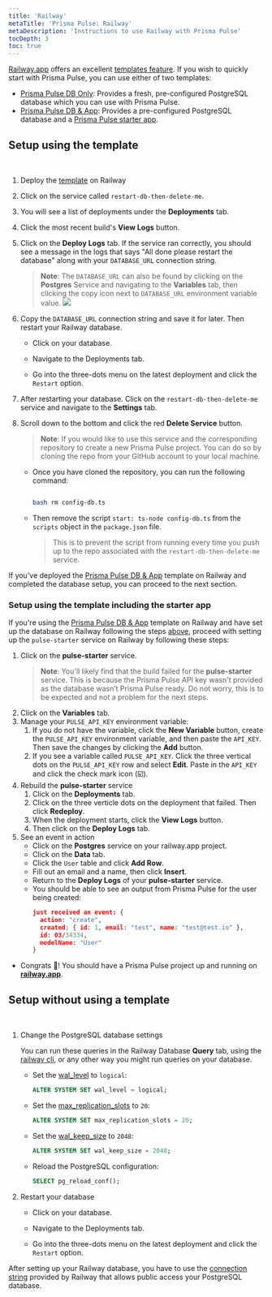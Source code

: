 ```yaml
---
title: 'Railway'
metaTitle: 'Prisma Pulse: Railway'
metaDescription: 'Instructions to use Railway with Prisma Pulse'
tocDepth: 3
toc: true
---
```


<TopBlock>

[Railway.app](https://railway.app) offers an excellent [templates feature](https://railway.app/templates). If you wish to quickly start with Prisma Pulse, you can use either of two templates:

- [Prisma Pulse DB Only](https://railway.app/template/pulse-pg): Provides a fresh, pre-configured PostgreSQL database which you can use with Prisma Pulse.
- [Prisma Pulse DB & App](https://railway.app/template/pulse-starter): Provides a pre-configured PostgreSQL database and a [Prisma Pulse starter app](https://github.com/prisma/pulse-starter).

</TopBlock>

## Setup using the template

<br />

1. Deploy the [template](https://railway.app/template/pulse-pg) on Railway

2. Click on the service called `restart-db-then-delete-me`.

3. You will see a list of deployments under the **Deployments** tab.

4. Click the most recent build's **View Logs** button.

5. Click on the **Deploy Logs** tab. If the service ran correctly, you should see a message in the logs that says "All done please restart the database" along with your `DATABASE_URL` connection string.

   > **Note**:
   > The `DATABASE_URL` can also be found by clicking on the **Postgres** Service and navigating to the **Variables** tab, then clicking the copy icon next to `DATABASE_URL` environment variable value.
   > ![](../images/railway-database-url.png)

6. Copy the `DATABASE_URL` connection string and save it for later. Then restart your Railway database.

   - Click on your database.

   - Navigate to the Deployments tab.

   - Go into the three-dots menu on the latest deployment and click the `Restart` option.

7. After restarting your database. Click on the `restart-db-then-delete-me` service and navigate to the **Settings** tab.

8. Scroll down to the bottom and click the red **Delete Service** button.

   > **Note**: If you would like to use this service and the corresponding repository to create a new Prisma Pulse project. You can do so by cloning the repo from your GitHub account to your local machine.

   - Once you have cloned the repository, you can run the following command:

     ```bash

     bash rm config-db.ts

     ```

   - Then remove the script `start: ts-node config-db.ts` from the `scripts` object in the `package.json` file.

     > This is to prevent the script from running every time you push up to the repo associated with the `restart-db-then-delete-me` service.

If you've deployed the [Prisma Pulse DB & App](https://railway.app/template/pulse-starter) template on Railway and completed the database setup, you can proceed to the next section.

### Setup using the template including the starter app

If you're using the [Prisma Pulse DB & App](https://railway.app/template/pulse-starter) template on Railway and have set up the database on Railway following the steps [above](/pulse/database-setup/railway#setup-using-the-template), proceed with setting up the `pulse-starter` service on Railway by following these steps:

1. Click on the **pulse-starter** service.
   > **Note**: You'll likely find that the build failed for the **pulse-starter** service. This is because the Prisma Pulse API key wasn't provided as the database wasn’t Prisma Pulse ready.
   > Do not worry, this is to be expected and not a problem for the next steps.
2. Click on the **Variables** tab.
3. Manage your `PULSE_API_KEY` environment variable:
   1. If you do not have the variable, click the **New Variable** button, create the `PULSE_API_KEY` environment variable, and then paste the `API_KEY`. Then save the changes by clicking the **Add** button.
   2. If you see a variable called `PULSE_API_KEY`. Click the three vertical dots on the `PULSE_API_KEY` row and select **Edit**. Paste in the `API_KEY` and click the check mark icon (☑️).
4. Rebuild the **pulse-starter** service
   1. Click on the **Deployments** tab.
   2. Click on the three verticle dots on the deployment that failed. Then click **Redeploy**.
   3. When the deployment starts, click the **View Logs** button.
   4. Then click on the **Deploy Logs** tab.
5. See an event in action
   - Click on the **Postgres** service on your railway.app project.
   - Click on the **Data** tab.
   - Click the `User` table and click **Add Row**.
   - Fill out an email and a name, then click **Insert**.
   - Return to the **Deploy Logs** of your **pulse-starter** service.
   - You should be able to see an output from Prisma Pulse for the user being created:
     ```json
     just received an event: {
       action: "create",
       created: { id: 1, email: "test", name: "test@test.io" },
       id: 03/34334,
       modelName: "User"
     }
     ```

- Congrats 🎉! You should have a Prisma Pulse project up and running on **[railway.app](https://railway.app/template/railway.app)**.

## Setup without using a template

<br />

1. Change the PostgreSQL database settings

   You can run these queries in the Railway Database **Query** tab, using the [railway cli](https://docs.railway.app/databases/postgresql), or any other way you might run queries on your database.

   - Set the <inlinecode>[wal_level](https://www.postgresql.org/docs/current/runtime-config-wal.html)</inlinecode> to `logical`:

     ```sql
     ALTER SYSTEM SET wal_level = logical;
     ```

   - Set the <inlinecode>[max_replication_slots](https://www.postgresql.org/docs/current/runtime-config-replication.html)</inlinecode> to `20`:

     ```sql
     ALTER SYSTEM SET max_replication_slots = 20;
     ```

   - Set the <inlinecode>[wal_keep_size](https://www.postgresql.org/docs/current/runtime-config-replication.html)</inlinecode> to `2048`:

     ```sql
     ALTER SYSTEM SET wal_keep_size = 2048;
     ```

   - Reload the PostgreSQL configuration:

     ```sql
     SELECT pg_reload_conf();
     ```

2. Restart your database

   - Click on your database.

   - Navigate to the Deployments tab.

   - Go into the three-dots menu on the latest deployment and click the `Restart` option.

After setting up your Railway database, you have to use the [connection string](https://docs.railway.app/guides/postgresql#tcp-proxy-connection) provided by Railway that allows public access your PostgreSQL database.
